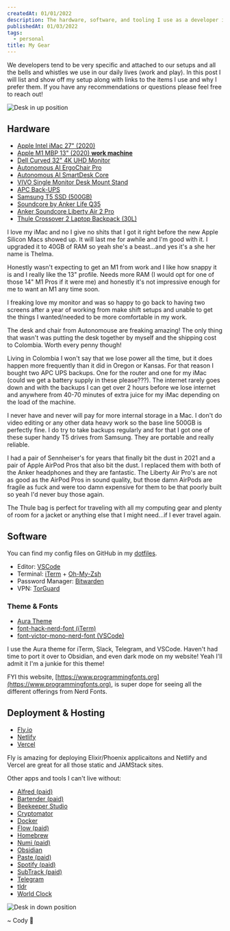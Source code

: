 ```yaml
---
createdAt: 01/01/2022
description: The hardware, software, and tooling I use as a developer in my daily.
publishedAt: 01/03/2022
tags:
  - personal
title: My Gear
---
```



We developers tend to be very specific and attached to our setups and all the bells and whistles we use in our daily lives (work and play). In this post I will list and show off my setup along with links to the items I use and why I prefer them. If you have any recommendations or questions please feel free to reach out!

![Desk in up position](/images/my-setup-day-up.jpeg)

## Hardware

- [Apple Intel iMac 27" (2020)](https://www.amazon.com/gp/product/B08G8WMRRP/ref=ppx_yo_dt_b_asin_title_o01_s00?ie=UTF8&psc=1)
- [Apple M1 MBP 13" (2020) **work machine**](https://www.apple.com/macbook-pro-13/)
- [Dell Curved 32" 4K UHD Monitor](https://www.amazon.com/gp/product/B0833RF639/ref=ppx_yo_dt_b_asin_title_o06_s02?ie=UTF8&psc=1)
- [Autonomous AI ErgoChair Pro](https://www.autonomous.ai/?quickview=ergonomic-chair&category=office-chairs)
- [Autonomous AI SmartDesk Core](https://www.autonomous.ai/?quickview=smartdesk-2-home&category=standing-desks)
- [VIVO Single Monitor Desk Mount Stand](https://www.amazon.com/dp/B07K6TLPNP?psc=1&ref=ppx_yo2_dt_b_product_details)
- [APC Back-UPS](https://www.apc.com/shop/pe/es/products/APC-Back-UPS-1500VA-120V-AVR-LCD-LAM-2-USB-charging-ports-10-NEMA-outlets-4-surge-/P-BR1500M2-LM)
- [Samsung T5 SSD (500GB)](https://www.amazon.com/gp/product/B073H552FJ/ref=ppx_yo_dt_b_asin_title_o06_s00?ie=UTF8&psc=1)
- [Soundcore by Anker Life Q35](https://www.amazon.com/gp/product/B08X3PRQTD/ref=ppx_yo_dt_b_asin_title_o05_s00?ie=UTF8&psc=1)
- [Anker Soundcore Liberty Air 2 Pro](https://www.amazon.com/gp/product/B08XWBRRN5/ref=ppx_yo_dt_b_asin_title_o06_s01?ie=UTF8&psc=1)
- [Thule Crossover 2 Laptop Backpack (30L)](https://www.amazon.com/dp/B07H69VWJP?psc=1&ref=ppx_yo2_dt_b_product_details)

I love my iMac and no I give no shits that I got it right before the new Apple Silicon Macs showed up. It will last me for awhile and I'm good with it. I upgraded it to 40GB of RAM so yeah she's a beast...and yes it's a she her name is Thelma.

Honestly wasn't expecting to get an M1 from work and I like how snappy it is and I really like the 13" profile. Needs more RAM (I would opt for one of those 14" M1 Pros if it were me) and honestly it's not impressive enough for me to want an M1 any time soon.

I freaking love my monitor and was so happy to go back to having two screens after a year of working from make shift setups and unable to get the things I wanted/needed to be more comfortable in my work.

The desk and chair from Autonomouse are freaking amazing! The only thing that wasn't was putting the desk together by myself and the shipping cost to Colombia. Worth every penny though!

Living in Colombia I won't say that we lose power all the time, but it does happen more frequently than it did in Oregon or Kansas. For that reason I bought two APC UPS backups. One for the router and one for my iMac (could we get a battery supply in these please???). The internet rarely goes down and with the backups I can get over 2 hours before we lose internet and anywhere from 40-70 minutes of extra juice for my iMac depending on the load of the machine.

I never have and never will pay for more internal storage in a Mac. I don't do video editing or any other data heavy work so the base line 500GB is perfectly fine. I do try to take backups regularly and for that I got one of these super handy T5 drives from Samsung. They are portable and really reliable.

I had a pair of Sennheiser's for years that finally bit the dust in 2021 and a pair of Apple AirPod Pros that also bit the dust. I replaced them with both of the Anker headphones and they are fantastic. The Liberty Air Pro's are not as good as the AirPod Pros in sound quality, but those damn AirPods are fragile as fuck and were too damn expensive for them to be that poorly built so yeah I'd never buy those again.

The Thule bag is perfect for traveling with all my computing gear and plenty of room for a jacket or anything else that I might need...if I ever travel again.

## Software

You can find my config files on GitHub in my [dotfiles](https://github.com/rockchalkwushock/dotfiles).

- Editor: [VSCode](https://code.visualstudio.com)
- Terminal: [iTerm](https://iterm2.com) + [Oh-My-Zsh](https://ohmyz.sh/)
- Password Manager: [Bitwarden](https://bitwarden.com/)
- VPN: [TorGuard](https://torguard.net)

### Theme & Fonts

- [Aura Theme](https://github.com/daltonmenezes/aura-theme)
- [font-hack-nerd-font (iTerm)](https://www.programmingfonts.org/#hack)
- [font-victor-mono-nerd-font (VSCode)](https://www.programmingfonts.org/#victor-mono)

I use the Aura theme for iTerm, Slack, Telegram, and VSCode. Haven't had time to port it over to Obsidian, and even dark mode on my website! Yeah I'll admit it I'm a junkie for this theme!

FYI this website, [https://www.programmingfonts.org](https://www.programmingfonts.org), is super dope for seeing all the different offerings from Nerd Fonts.

## Deployment & Hosting

- [Fly.io](https://fly.io)
- [Netlify](https://www.netlify.com)
- [Vercel](https://vercel.com)

Fly is amazing for deploying Elixir/Phoenix applicaitons and Netlify and Vercel are great for all those static and JAMStack sites.

Other apps and tools I can't live without:

- [Alfred (paid)](https://www.alfredapp.com)
- [Bartender (paid)](https://www.macbartender.com)
- [Beekeeper Studio](https://www.beekeeperstudio.io)
- [Cryptomator](https://cryptomator.org)
- [Docker](https://www.docker.com)
- [Flow (paid)](https://flowapp.info/)
- [Homebrew](https://brew.sh)
- [Numi (paid)](https://numi.app)
- [Obsidian](https://obsidian.md/)
- [Paste (paid)](https://pasteapp.io/)
- [Spotify (paid)](https://www.spotify.com)
- [SubTrack (paid)](https://subtrack.app/)
- [Telegram](https://telegram.org)
- [tldr](https://tldr.sh)
- [World Clock](http://overdesigned.net/worldclock/)

![Desk in down position](/images/my-setup-night-down.jpeg)

<Signature>~ Cody 🚀</Signature>
